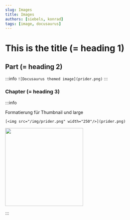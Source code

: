 ```yaml
---
slug: Images
title: Images
authors: [siebels, konrad]
tags: [image, docusaurus]
---
```


# This is the title (= heading 1)
## Part (= heading 2)
:::info
``![Docusaurus themed image](prider.png)``
:::

### Chapter (= heading 3)

:::info

Formatierung für Thumbnail und large

``[<img src="/img/prider.png" width="250"/>](prider.png)``

[<img src="/img/prider.png" width="250"/>](prider.png)

:::